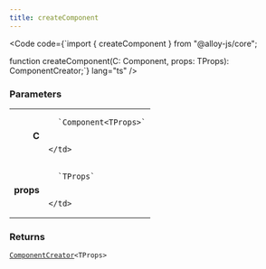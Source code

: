 ```yaml
---
title: createComponent
---
```







<Code code={`import { createComponent } from "@alloy-js/core";

function createComponent<TProps extends Props = Props>(C: Component<TProps>, props: TProps): ComponentCreator<TProps>;`} lang="ts" />

### Parameters

<table>
  <tr>
    <td style="text-align: right;font-weight: bold;">C</td>
    <td>
    
      `Component<TProps>`
      
      
    </td>
  </tr>
  <tr>
    <td style="text-align: right;font-weight: bold;">props</td>
    <td>
    
      `TProps`
      
      
    </td>
  </tr>
</table>



### Returns

<code><a href="../../types/componentcreator/">ComponentCreator</a>&lt;TProps></code>








